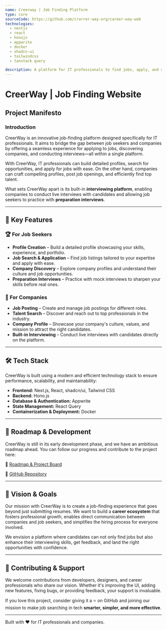 ```yaml
---
name: Creerway | Job Finding Platform
type: core
sourceCode: https://github.com/crarrer-way-org/career-way-web
technologies:
  - nextjs
  - react
  - honojs
  - appwrite
  - docker
  - shadcn-ui
  - tailwindcss
  - tanstack query

description: A platform for IT professionals to find jobs, apply, and conduct interviews via online calls. It has two parts, one for job seekers to browse and apply, and another for companies to post jobs, manage profiles, and more.
---
```


# CreerWay | Job Finding Website

## Project Manifesto

### Introduction

CreerWay is an innovative job-finding platform designed specifically for IT professionals. It aims to bridge the gap between job seekers and companies by offering a seamless experience for applying to jobs, discovering companies, and conducting interviews—all within a single platform.

With CreerWay, IT professionals can build detailed profiles, search for opportunities, and apply for jobs with ease. On the other hand, companies can craft compelling profiles, post job openings, and efficiently find top talent.

What sets CreerWay apart is its built-in **interviewing platform**, enabling companies to conduct live interviews with candidates and allowing job seekers to practice with **preparation interviews**.

---

## 🌟 Key Features

### 🏆 For Job Seekers

- **Profile Creation** – Build a detailed profile showcasing your skills, experience, and portfolio.
- **Job Search & Application** – Find job listings tailored to your expertise and apply with ease.
- **Company Discovery** – Explore company profiles and understand their culture and job opportunities.
- **Preparation Interviews** – Practice with mock interviews to sharpen your skills before real ones.

### 🏢 For Companies

- **Job Posting** – Create and manage job postings for different roles.
- **Talent Search** – Discover and reach out to top professionals in the industry.
- **Company Profile** – Showcase your company's culture, values, and mission to attract the right candidates.
- **Built-in Interviewing** – Conduct live interviews with candidates directly on the platform.

---

## 🛠 Tech Stack

CreerWay is built using a modern and efficient technology stack to ensure performance, scalability, and maintainability:

- **Frontend:** Next.js, React, shadcn/ui, Tailwind CSS
- **Backend:** Hono.js
- **Database & Authentication:** Appwrite
- **State Management:** React Query
- **Containerization & Deployment:** Docker

---

## 🚀 Roadmap & Development

CreerWay is still in its early development phase, and we have an ambitious roadmap ahead. You can follow our progress and contribute to the project here:

🔗 [Roadmap & Project Board](https://github.com/orgs/crarrer-way-org/projects/1/views/1)

🔗 [GitHub Repository](https://github.com/crarrer-way-org/career-way-web)

---

## 🎯 Vision & Goals

Our mission with CreerWay is to create a job-finding experience that goes beyond just submitting resumes. We want to build a **career ecosystem** that fosters professional growth, enables direct communication between companies and job seekers, and simplifies the hiring process for everyone involved.

We envision a platform where candidates can not only find jobs but also enhance their interviewing skills, get feedback, and land the right opportunities with confidence.

---

## 🤝 Contributing & Support

We welcome contributions from developers, designers, and career professionals who share our vision. Whether it's improving the UI, adding new features, fixing bugs, or providing feedback, your support is invaluable.

If you love this project, consider giving it a ⭐ on GitHub and joining our mission to make job searching in tech **smarter, simpler, and more effective**.

---

Built with ❤️ for IT professionals and companies.
